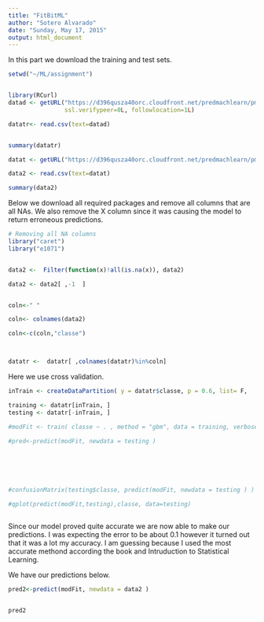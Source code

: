 ```yaml
---
title: "FitBitML"
author: "Sotero Alvarado"
date: "Sunday, May 17, 2015"
output: html_document
---
```



In this part we download the training and test sets.

```r



setwd("~/ML/assignment")


library(RCurl)
datad <- getURL("https://d396qusza40orc.cloudfront.net/predmachlearn/pml-training.csv",
                ssl.verifypeer=0L, followlocation=1L)

datatr<- read.csv(text=datad)


summary(datatr)

datat <- getURL("https://d396qusza40orc.cloudfront.net/predmachlearn/pml-testing.csv",ssl.verifypeer=0L,followlocation=1L)

data2 <- read.csv(text=datat)

summary(data2)

```````````````````````````````````````````````````````````````````````````````````````````

Below we download all required packages and remove all columns that are all NAs. We also remove the
X column since it was causing the model to return erroneous predictions. 


```r
# Removing all NA columns
library("caret")
library("e1071")


data2 <-  Filter(function(x)!all(is.na(x)), data2)

data2 <- data2[ ,-1  ]


coln<-" "

coln<- colnames(data2)

coln<-c(coln,"classe")



datatr <-  datatr[ ,colnames(datatr)%in%coln] 

```````````````````````````````````````````

Here we use cross validation.

```r

inTrain <- createDataPartition( y = datatr$classe, p = 0.6, list= F,   )

training <- datatr[inTrain, ]
testing <- datatr[-inTrain, ]

#modFit <- train( classe ~ . , method = "gbm", data = training, verbose = F )

#pred<-predict(modFit, newdata = testing )





 
#confusionMatrix(testing$classe, predict(modFit, newdata = testing ) )

#qplot(predict(modFit,testing),classe, data=testing)



`````````````````````````````````````````````````

Since our model proved quite accurate we are now able to make our predictions. I was expecting the
error to be about 0.1 however it turned out that it was a lot my accuracy. I am guessing because I used the most accurate methond according the book and Intruduction to Statistical Learning. 

We have our predictions below. 

```r

pred2<-predict(modFit, newdata = data2 )


pred2
```````````````````````````````````````````````````````````````
